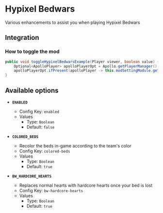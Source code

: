 # Hypixel Bedwars

Various enhancements to assist you when playing Hypixel Bedwars

## Integration

### How to toggle the mod

```java
public void toggleHypixelBedwarsExample(Player viewer, boolean value) {
    Optional<ApolloPlayer> apolloPlayerOpt = Apollo.getPlayerManager().getPlayer(viewer.getUniqueId());
    apolloPlayerOpt.ifPresent(apolloPlayer -> this.modSettingModule.getOptions().set(apolloPlayer, ModHypixelBedwars.ENABLED, value));
}
```

## Available options

- __`ENABLED`__
    - Config Key: `enabled`
    - Values
        - Type: `Boolean`
        - Default: `false`

- __`COLORED_BEDS`__
    - Recolor the beds in-game according to the team's color
    - Config Key: `colored-beds`
    - Values
        - Type: `Boolean`
        - Default: `true`

- __`BW_HARDCORE_HEARTS`__
    - Replaces normal hearts with hardcore hearts once your bed is lost
    - Config Key: `bw-hardcore-hearts`
    - Values
        - Type: `Boolean`
        - Default: `true`

